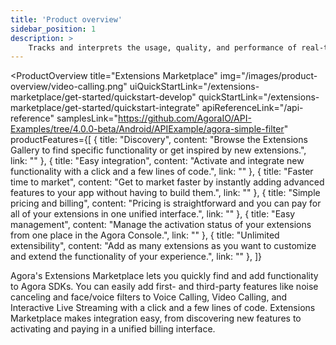 ```yaml
---
title: 'Product overview'
sidebar_position: 1
description: >
    Tracks and interprets the usage, quality, and performance of real-time voice and video.
---
```



<ProductOverview
    title="Extensions Marketplace"
    img="/images/product-overview/video-calling.png"
    uiQuickStartLink="/extensions-marketplace/get-started/quickstart-develop"
    quickStartLink="/extensions-marketplace/get-started/quickstart-integrate"
    apiReferenceLink="/api-reference"
    samplesLink="https://github.com/AgoraIO/API-Examples/tree/4.0.0-beta/Android/APIExample/agora-simple-filter"
    productFeatures={[
        {
            title: "Discovery",
            content: "Browse the Extensions Gallery to find specific functionality or get inspired by new extensions.",
            link: ""
        },
        {
            title: "Easy integration",
            content: "Activate and integrate new functionality with a click and a few lines of code.",
            link: ""
        },
        {
            title: "Faster time to market",
            content: "Get to market faster by instantly adding advanced features to your app without having to build them.",
            link: ""
        },
        {
            title: "Simple pricing and billing",
            content: "Pricing is straightforward and you can pay for all of your extensions in one unified interface.",
            link: ""
        },
        {
            title: "Easy management",
            content: "Manage the activation status of your extensions from one place in the Agora Console.",
            link: ""
        },
        {
            title: "Unlimited extensibility",
            content: "Add as many extensions as you want to customize and extend the functionality of your experience.",
            link: ""
        },
    ]}

>

Agora's Extensions Marketplace lets you quickly find and add functionality to Agora SDKs. You can easily add first- and third-party features like noise canceling and face/voice filters to Voice Calling, Video Calling, and Interactive Live Streaming with a click and a few lines of code. Extensions Marketplace makes integration easy, from discovering new features to activating and paying in a unified billing interface.



</ProductOverview>

